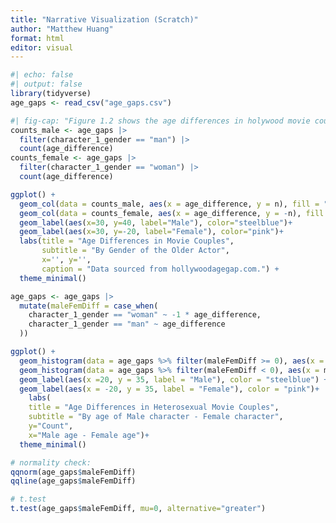 ```yaml
---
title: "Narrative Visualization (Scratch)"
author: "Matthew Huang"
format: html
editor: visual
---
```


```r
#| echo: false
#| output: false
library(tidyverse)
age_gaps <- read_csv("age_gaps.csv")
```

```r
#| fig-cap: "Figure 1.2 shows the age differences in holywood movie couples. It's clear that male older relationships are significantly more common than female older relationships, as well as having larger average age gaps."
counts_male <- age_gaps |> 
  filter(character_1_gender == "man") |> 
  count(age_difference)
counts_female <- age_gaps |> 
  filter(character_1_gender == "woman") |> 
  count(age_difference)

ggplot() +
  geom_col(data = counts_male, aes(x = age_difference, y = n), fill = "steelblue", width=1) +
  geom_col(data = counts_female, aes(x = age_difference, y = -n), fill = "pink", width=1) +
  geom_label(aes(x=30, y=40, label="Male"), color="steelblue")+
  geom_label(aes(x=30, y=-20, label="Female"), color="pink")+
  labs(title = "Age Differences in Movie Couples",
       subtitle = "By Gender of the Older Actor",
       x='', y='',
       caption = "Data sourced from hollywoodagegap.com.") +
  theme_minimal()
```

```r
age_gaps <- age_gaps |>
  mutate(maleFemDiff = case_when(
    character_1_gender == "woman" ~ -1 * age_difference,
    character_1_gender == "man" ~ age_difference
  ))

ggplot() +
  geom_histogram(data = age_gaps %>% filter(maleFemDiff >= 0), aes(x = maleFemDiff), fill = "steelblue", binwidth = 1) +
  geom_histogram(data = age_gaps %>% filter(maleFemDiff < 0), aes(x = maleFemDiff), fill = "pink", binwidth = 1) +
  geom_label(aes(x =20, y = 35, label = "Male"), color = "steelblue") +
  geom_label(aes(x = -20, y = 35, label = "Female"), color = "pink")+
    labs(
    title = "Age Differences in Heterosexual Movie Couples",
    subtitle = "By age of Male character - Female character",
    y="Count",
    x="Male age - Female age")+
  theme_minimal()
```

```r
# normality check:
qqnorm(age_gaps$maleFemDiff)
qqline(age_gaps$maleFemDiff)

# t.test
t.test(age_gaps$maleFemDiff, mu=0, alternative="greater")

```
